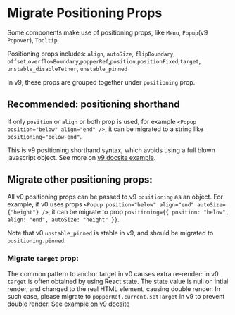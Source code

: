 
<Meta title="Concepts/Migration/from v0/Positioning" />

# Migrate Positioning Props

Some components make use of positioning props, like `Menu`, `Popup`(v9 `Popover`), `Tooltip`.

Positioning props includes:
`align`, `autoSize`, `flipBoundary`, `offset`,`overflowBoundary`,`popperRef`,`position`,`positionFixed`,`target`, `unstable_disableTether`, `unstable_pinned`

In v9, these props are grouped together under `positioning` prop.

## Recommended: positioning shorthand

If only `position` or `align` or both prop is used, for example `<Popup position="below" align="end" />`, it can be migrated to a string like `positioning="below-end"`.

This is v9 positioning shorthand syntax, which avoids using a full blown javascript object. See more on [v9 docsite example](?path=/docs/concepts-developer-positioning-components--default#shorthand-positions).

## Migrate other positioning props:

All v0 positioning props can be passed to v9 `positioning` as an object.
For example, if v0 uses props `<Popup position="below" align="end" autoSize={"height"} />`, it can be migrate to prop `positioning={{ position: "below", align: "end", autoSize: "height" }}`.

Note that v0 `unstable_pinned` is stable in v9, and should be migrated to `positioning.pinned`.

### Migrate `target` prop:

The common pattern to anchor target in v0 causes extra re-render: in v0 `target` is often obtained by using React state. The state value is null on intial render, and changed to the real HTML element, causing double render. In such case, please migrate to `popperRef.current.setTarget` in v9 to prevent double render. See [example on v9 docsite](?path=/docs/concepts-developer-positioning-components--default#anchor-to-target)

